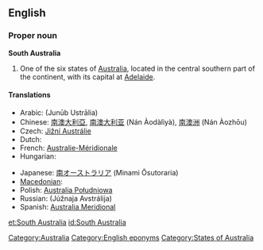 {{wikipedia}}
==English==

===Proper noun===
'''South Australia'''

# One of the six states of [[Australia]], located in the central southern part of the continent, with its capital at [[Adelaide]].

====Translations====
{{trans-top|state of Australia}}
* Arabic: {{Arab|[[جنوب أستراليا]]}} (Junūb Ustrālia)
* Chinese: [[南澳大利亞]], [[南澳大利亚]] (Nán Àodàlìyà), [[南澳洲]] (Nán Àozhōu)
* Czech: [[Jižní Austrálie]]
* Dutch: {{t+|nl|Zuid-Australië}}
* French: [[Australie-Méridionale]] {{f}}
* Hungarian: {{t|hu|Dél-Ausztrália}}
{{trans-mid}}
* Japanese: [[南オーストラリア]] (Minami Ōsutoraria)
* [[Macedonian]]: {{t|mk|Јужна Австралија|f|tr=Júžna Avstrálija}}
* Polish: [[Australia Południowa]]
* Russian: {{t|ru|Южная Австралия|f}} (Júžnaja Avstrálija)
* Spanish: [[Australia Meridional]]
{{trans-bottom}}

[[Category:Australia]]
[[Category:English eponyms]]
[[Category:States of Australia]]

[[et:South Australia]]
[[id:South Australia]]